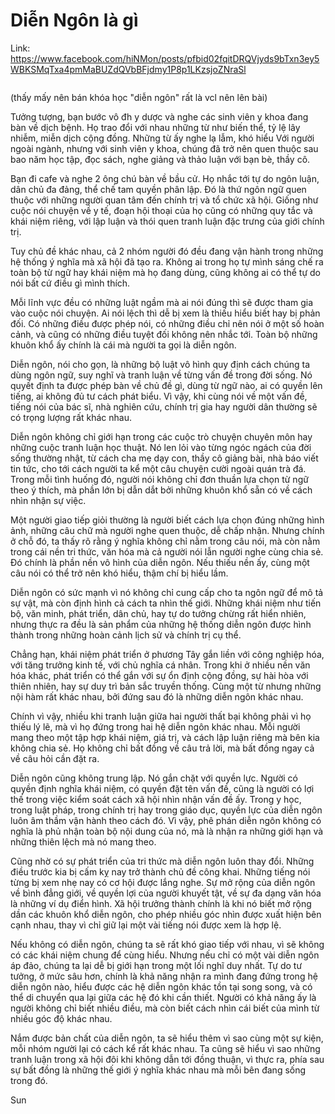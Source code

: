 

# Diễn Ngôn là gì 
Link: https://www.facebook.com/hiNMon/posts/pfbid02fqitDRQVjyds9bTxn3ey5WBKSMqTxa4pmMaBUZdQVbBFjdmy1P8p1LKzsjoZNraSl

<Image src={PostImage} width={500} height={500}
alt=''
/>

(thấy mấy nên bán khóa học "diễn ngôn" rất là vcl nên lên bài)

Tưởng tượng, bạn bước vô đh y dược và nghe các sinh viên y khoa đang bàn về dịch bệnh. Họ trao đổi với nhau những từ như biến thể, tỷ lệ lây nhiễm, miễn dịch cộng đồng. Những từ ấy nghe lạ lẫm, khó hiểu Với người ngoài ngành, nhưng với sinh viên y khoa, chúng đã trở nên quen thuộc sau bao năm học tập, đọc sách, nghe giảng và thảo luận với bạn bè, thầy cô.

Bạn đi cafe và nghe 2 ông chú bàn về bầu cử. Họ nhắc tới tự do ngôn luận, dân chủ đa đảng, thể chế tam quyền phân lập. Đó là thứ ngôn ngữ quen thuộc với những người quan tâm đến chính trị và tổ chức xã hội. Giống như cuộc nói chuyện về y tế, đoạn hội thoại của họ cũng có những quy tắc và khái niệm riêng, với lập luận và thói quen tranh luận đặc trưng của giới chính trị.

Tuy chủ đề khác nhau, cả 2 nhóm người đó đều đang vận hành trong những hệ thống ý nghĩa mà xã hội đã tạo ra. Không ai trong họ tự mình sáng chế ra toàn bộ từ ngữ hay khái niệm mà họ đang dùng, cũng không ai có thể tự do nói bất cứ điều gì mình thích.

Mỗi lĩnh vực đều có những luật ngầm mà ai nói đúng thì sẽ được tham gia vào cuộc nói chuyện. Ai nói lệch thì dễ bị xem là thiếu hiểu biết hay bị phản đối. Có những điều được phép nói, có những điều chỉ nên nói ở một số hoàn cảnh, và cũng có những điều tuyệt đối không nên nhắc tới. Toàn bộ những khuôn khổ ấy chính là cái mà người ta gọi là diễn ngôn.

Diễn ngôn, nói cho gọn, là những bộ luật vô hình quy định cách chúng ta dùng ngôn ngữ, suy nghĩ và tranh luận về từng vấn đề trong đời sống. Nó quyết định ta được phép bàn về chủ đề gì, dùng từ ngữ nào, ai có quyền lên tiếng, ai không đủ tư cách phát biểu. Vì vậy, khi cùng nói về một vấn đề, tiếng nói của bác sĩ, nhà nghiên cứu, chính trị gia hay người dân thường sẽ có trọng lượng rất khác nhau.

Diễn ngôn không chỉ giới hạn trong các cuộc trò chuyện chuyên môn hay những cuộc tranh luận học thuật. Nó len lỏi vào từng ngóc ngách của đời sống thường nhật, từ cách cha mẹ dạy con, thầy cô giảng bài, nhà báo viết tin tức, cho tới cách người ta kể một câu chuyện cười ngoài quán trà đá. Trong mỗi tình huống đó, người nói không chỉ đơn thuần lựa chọn từ ngữ theo ý thích, mà phần lớn bị dẫn dắt bởi những khuôn khổ sẵn có về cách nhìn nhận sự việc.

Một người giao tiếp giỏi thường là người biết cách lựa chọn đúng những hình ảnh, những câu chữ mà người nghe quen thuộc, dễ chấp nhận. Nhưng chính ở chỗ đó, ta thấy rõ rằng ý nghĩa không chỉ nằm trong câu nói, mà còn nằm trong cái nền tri thức, văn hóa mà cả người nói lẫn người nghe cùng chia sẻ. Đó chính là phần nền vô hình của diễn ngôn. Nếu thiếu nền ấy, cùng một câu nói có thể trở nên khó hiểu, thậm chí bị hiểu lầm.

Diễn ngôn có sức mạnh vì nó không chỉ cung cấp cho ta ngôn ngữ để mô tả sự vật, mà còn định hình cả cách ta nhìn thế giới. Những khái niệm như tiến bộ, văn minh, phát triển, dân chủ, hay tự do tưởng chừng rất hiển nhiên, nhưng thực ra đều là sản phẩm của những hệ thống diễn ngôn được hình thành trong những hoàn cảnh lịch sử và chính trị cụ thể.

Chẳng hạn, khái niệm phát triển ở phương Tây gắn liền với công nghiệp hóa, với tăng trưởng kinh tế, với chủ nghĩa cá nhân. Trong khi ở nhiều nền văn hóa khác, phát triển có thể gắn với sự ổn định cộng đồng, sự hài hòa với thiên nhiên, hay sự duy trì bản sắc truyền thống. Cùng một từ nhưng những nội hàm rất khác nhau, bởi đứng sau đó là những diễn ngôn khác nhau.

Chính vì vậy, nhiều khi tranh luận giữa hai người thất bại không phải vì họ thiếu lý lẽ, mà vì họ đứng trong hai hệ diễn ngôn khác nhau. Mỗi người mang theo một tập hợp khái niệm, giá trị, và cách lập luận riêng mà bên kia không chia sẻ. Họ không chỉ bất đồng về câu trả lời, mà bất đồng ngay cả về câu hỏi cần đặt ra.

Diễn ngôn cũng không trung lập. Nó gắn chặt với quyền lực. Người có quyền định nghĩa khái niệm, có quyền đặt tên vấn đề, cũng là người có lợi thế trong việc kiểm soát cách xã hội nhìn nhận vấn đề ấy. Trong y học, trong luật pháp, trong chính trị hay trong giáo dục, quyền lực của diễn ngôn luôn âm thầm vận hành theo cách đó. Vì vậy, phê phán diễn ngôn không có nghĩa là phủ nhận toàn bộ nội dung của nó, mà là nhận ra những giới hạn và những thiên lệch mà nó mang theo.

Cũng nhờ có sự phát triển của tri thức mà diễn ngôn luôn thay đổi. Những điều trước kia bị cấm kỵ nay trở thành chủ đề công khai. Những tiếng nói từng bị xem nhẹ nay có cơ hội được lắng nghe. Sự mở rộng của diễn ngôn về bình đẳng giới, về quyền lợi của người khuyết tật, về sự đa dạng văn hóa là những ví dụ điển hình. Xã hội trưởng thành chính là khi nó biết mở rộng dần các khuôn khổ diễn ngôn, cho phép nhiều góc nhìn được xuất hiện bên cạnh nhau, thay vì chỉ giữ lại một vài tiếng nói được xem là hợp lệ.

Nếu không có diễn ngôn, chúng ta sẽ rất khó giao tiếp với nhau, vì sẽ không có các khái niệm chung để cùng hiểu. Nhưng nếu chỉ có một vài diễn ngôn áp đảo, chúng ta lại dễ bị giới hạn trong một lối nghĩ duy nhất. Tự do tư tưởng, ở mức sâu hơn, chính là khả năng nhận ra mình đang đứng trong hệ diễn ngôn nào, hiểu được các hệ diễn ngôn khác tồn tại song song, và có thể di chuyển qua lại giữa các hệ đó khi cần thiết. Người có khả năng ấy là người không chỉ biết nhiều điều, mà còn biết cách nhìn cái biết của mình từ nhiều góc độ khác nhau.

Nắm được bản chất của diễn ngôn, ta sẽ hiểu thêm vì sao cùng một sự kiện, mỗi nhóm người lại có cách kể rất khác nhau. Ta cũng sẽ hiểu vì sao những tranh luận trong xã hội đôi khi không dẫn tới đồng thuận, vì thực ra, phía sau sự bất đồng là những thế giới ý nghĩa khác nhau mà mỗi bên đang sống trong đó.

Sun